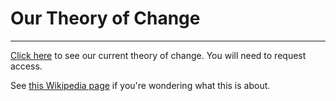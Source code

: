 

  <Layout>
    <SEO title="Theory of Change" />
    <h1>Our Theory of Change</h1>
    <hr className="line" />
    <div className="recommendations">

[Click here](https://docs.google.com/document/d/1o5iSZ1cU4My9tayA6_Svx1b35qrupwWi4LRV_nW847Q/edit?usp=sharing) to see our current theory of change. You will need to request access.

See [this Wikipedia page](https://en.wikipedia.org/wiki/Theory_of_change) if you're wondering what this is about.

</div>
</Layout>

